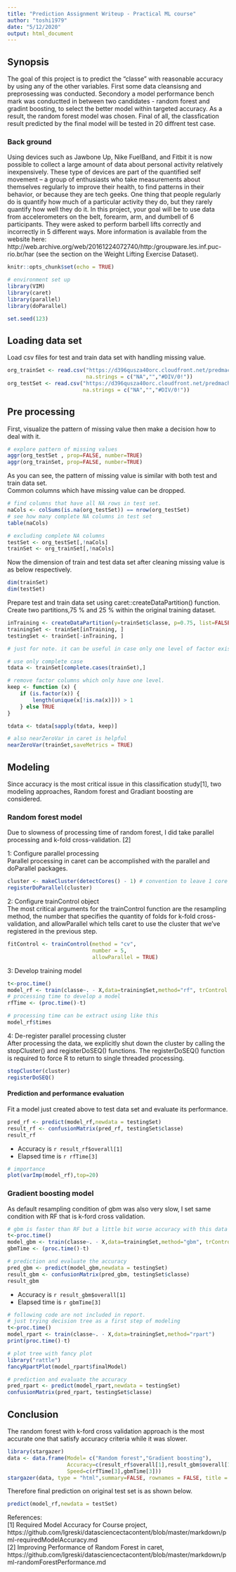 ---
title: "Prediction Assignment Writeup - Practical ML course"
author: "toshi1979"
date: "5/12/2020"
output: html_document
---
## Synopsis
The goal of this project is to predict the "classe" with reasonable accuracy by using any of the other variables. First some data cleansisng and preprosessing was conducted. Secondory a model performance bench mark was conductted in between two candidates - random forest and gradint boosting, to select the better model within targeted accuracy. As a result, the random forest model was chosen. Final of all, the classfication result predicted by the final model will be tested in 20 diffrent test case. 

### Back ground
Using devices such as Jawbone Up, Nike FuelBand, and Fitbit it is now possible to collect a large amount of data about personal activity relatively inexpensively. These type of devices are part of the quantified self movement – a group of enthusiasts who take measurements about themselves regularly to improve their health, to find patterns in their behavior, or because they are tech geeks. One thing that people regularly do is quantify how much of a particular activity they do, but they rarely quantify how well they do it. In this project, your goal will be to use data from accelerometers on the belt, forearm, arm, and dumbell of 6 participants. They were asked to perform barbell lifts correctly and incorrectly in 5 different ways. More information is available from the website here: http://web.archive.org/web/20161224072740/http:/groupware.les.inf.puc-rio.br/har (see the section on the Weight Lifting Exercise Dataset).


```{r setup, include=FALSE}
knitr::opts_chunk$set(echo = TRUE)
```

```{r, message=FALSE, results='hide', warning=FALSE}
# environment set up
library(VIM)
library(caret)
library(parallel)
library(doParallel)

set.seed(123)
```
## Loading data set
Load csv files for test and train data set with handling missing value.
```{r loadData, cache = TRUE}
org_trainSet <- read.csv("https://d396qusza40orc.cloudfront.net/predmachlearn/pml-training.csv",
                         na.strings = c("NA","","#DIV/0!"))
org_testSet <- read.csv("https://d396qusza40orc.cloudfront.net/predmachlearn/pml-testing.csv",
                        na.strings = c("NA","","#DIV/0!"))
```

## Pre processing
First, visualize the pattern of missing value then make a decision how to deal with it.
```{r visualize missing value,cache = TRUE}
# explore pattern of missing values
aggr(org_testSet , prop=FALSE, number=TRUE)
aggr(org_trainSet, prop=FALSE, number=TRUE)
```
  
As you can see, the pattern of missing value is similar with both test and train data set.  
Common columns which have missing value can be dropped.  

```{r treat_missingvalue, cache = TRUE}
# find columns that have all NA rows in test set.
naCols <- colSums(is.na(org_testSet)) == nrow(org_testSet)
# see how many complete NA columns in test set
table(naCols)

# excluding complete NA columns
testSet <- org_testSet[,!naCols]
trainSet <- org_trainSet[,!naCols]
```

Now the dimension of train and test data set after cleaning missing value is as below respectively.
```{r}
dim(trainSet)
dim(testSet)
```

Prepare test and train data set using caret::createDataPartition() function.
Create two partitions,75 % and 25 % within the original training dataset.

```{r preProcessing, cache = TRUE}
inTraining <- createDataPartition(y=trainSet$classe, p=0.75, list=FALSE)
trainingSet <- trainSet[inTraining, ] 
testingSet <- trainSet[-inTraining, ]
```

```{r, include=FALSE} 
# just for note. it can be useful in case only one level of factor exist

# use only complete case
tdata <- trainSet[complete.cases(trainSet),]

# remove factor columns which only have one level.
keep <- function (x) {
    if (is.factor(x)) {
        length(unique(x[!is.na(x)])) > 1
    } else TRUE
}

tdata <- tdata[sapply(tdata, keep)]

# also nearZeroVar in caret is helpful
nearZeroVar(trainSet,saveMetrics = TRUE)
```

## Modeling
Since accuracy is the most critical issue in this classification study[1], two modeling approaches, Random forest and Gradiant boosting are considered.

### Random forest model
Due to slowness of processing time of random forest, I did take parallel processing and k-fold cross-validation. [2]  

1: Configure parallel processing  
Parallel processing in caret can be accomplished with the parallel and doParallel packages.
```{r parallelism for RF model}
cluster <- makeCluster(detectCores() - 1) # convention to leave 1 core for OS
registerDoParallel(cluster)
```
2: Configure trainControl object  
The most critical arguments for the trainControl function are the resampling method, the number that specifies the quantity of folds for k-fold cross-validation, and allowParallel which tells caret to use the cluster that we've registered in the previous step.

```{r traincontrol}
fitControl <- trainControl(method = "cv",
                           number = 5,
                           allowParallel = TRUE)
```

3: Develop training model  
```{r Random_forest_model,cache = TRUE}
t<-proc.time()
model_rf <- train(classe~. - X,data=trainingSet,method="rf", trControl = fitControl)
# processing time to develop a model
rfTime <- (proc.time()-t)
```

```{r, include=FALSE}
# processing time can be extract using like this
model_rf$times
```

4: De-register parallel processing cluster  
After processing the data, we explicitly shut down the cluster by calling the stopCluster() and registerDoSEQ() functions. The registerDoSEQ() function is required to force R to return to single threaded processing.

```{r postprocess}
stopCluster(cluster)
registerDoSEQ()
```

#### Prediction and performance evaluation
Fit a model just created above to test data set and evaluate its performance.
```{r predict}
pred_rf <- predict(model_rf,newdata = testingSet)
result_rf <- confusionMatrix(pred_rf, testingSet$classe)
result_rf
```
- Accuracy is `r result_rf$overall[1]`  
- Elapsed time is `r rfTime[3]`  

```{r,include=FALSE}
# importance
plot(varImp(model_rf),top=20)
```

### Gradient boosting model

As default resampling condition of gbm was also very slow, I set same condition with RF that is k-ford cross validation.  
```{r gbm,cache = TRUE}
# gbm is faster than RF but a little bit worse accuracy with this data set.
t<-proc.time()
model_gbm <- train(classe~. - X,data=trainingSet,method="gbm", trControl = fitControl , verbose = FALSE)
gbmTime <- (proc.time()-t)

# prediction and evaluate the accuracy
pred_gbm <- predict(model_gbm,newdata = testingSet)
result_gbm <- confusionMatrix(pred_gbm, testingSet$classe)
result_gbm
```
- Accuracy is `r result_gbm$overall[1]`  
- Elapsed time is `r gbmTime[3]`  

```{r DT, include=FALSE,cache = TRUE}
# following code are not included in report.
# just trying decision tree as a first step of modeling
t<-proc.time()
model_rpart <- train(classe~. - X,data=trainingSet,method="rpart")
print(proc.time()-t)

# plot tree with fancy plot
library("rattle")
fancyRpartPlot(model_rpart$finalModel)

# prediction and evaluate the accuracy
pred_rpart <- predict(model_rpart,newdata = testingSet)
confusionMatrix(pred_rpart, testingSet$classe)
```

## Conclusion
The random forest with k-ford cross validation approach is the most accurate one that satisfy accuracy criteria while it was slower.
```{r, echo=FALSE, message=FALSE, warning=FALSE,results = "asis"}
library(stargazer)
data <- data.frame(Model= c("Random forest","Gradient boosting"),
                   Accuracy=c(result_rf$overall[1],result_gbm$overall[1]),
                   Speed=c(rfTime[3],gbmTime[3]))
stargazer(data, type = "html",summary=FALSE, rownames = FALSE, title = "bench mark result")
```
  
    
Therefore final prediction on original test set is as shown below.  
```{r predict on testSet}
predict(model_rf,newdata = testSet)
```

References:  
[1] Required Model Accuracy for Course project,
https://github.com/lgreski/datasciencectacontent/blob/master/markdown/pml-requiredModelAccuracy.md  
[2] Improving Performance of Random Forest in caret,  
https://github.com/lgreski/datasciencectacontent/blob/master/markdown/pml-randomForestPerformance.md    

